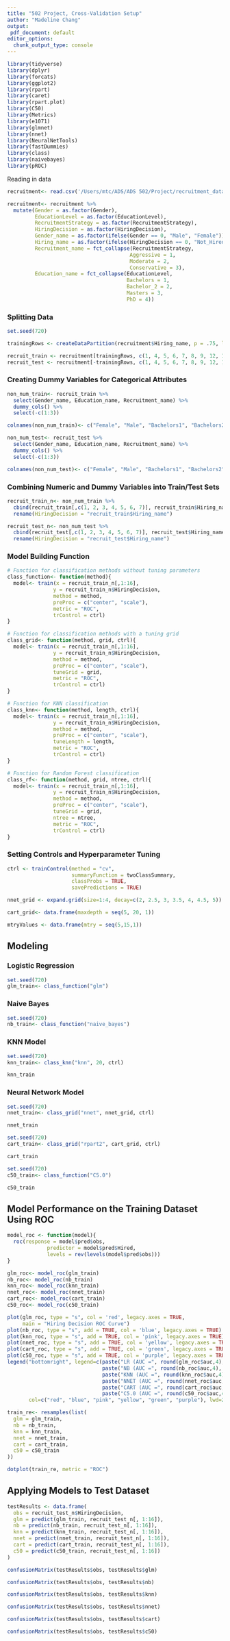 ```yaml
---
title: "502 Project, Cross-Validation Setup"
author: "Madeline Chang"
output:
 pdf_document: default
editor_options: 
  chunk_output_type: console
---
```


```r
library(tidyverse)
library(dplyr)
library(forcats)
library(ggplot2)
library(rpart)
library(caret)
library(rpart.plot)
library(C50)
library(Metrics)
library(e1071)
library(glmnet)
library(nnet)
library(NeuralNetTools)
library(fastDummies)
library(class)
library(naivebayes)
library(pROC)
```

Reading in data

```r
recruitment<- read.csv('/Users/mtc/ADS/ADS 502/Project/recruitment_data.csv')

recruitment<- recruitment %>%
  mutate(Gender = as.factor(Gender),
         EducationLevel = as.factor(EducationLevel),
         RecruitmentStrategy = as.factor(RecruitmentStrategy),
         HiringDecision = as.factor(HiringDecision),
         Gender_name = as.factor(ifelse(Gender == 0, "Male", "Female")),
         Hiring_name = as.factor(ifelse(HiringDecision == 0, "Not_Hired", "Hired")),
         Recruitment_name = fct_collapse(RecruitmentStrategy,
                                        Aggressive = 1,
                                        Moderate = 2,
                                        Conservative = 3),
         Education_name = fct_collapse(EducationLevel,
                                       Bachelors = 1,
                                       Bachelor_2 = 2,
                                       Masters = 3,
                                       PhD = 4))
```

### Splitting Data

```r
set.seed(720)

trainingRows <- createDataPartition(recruitment$Hiring_name, p = .75, list = FALSE) 

recruit_train <- recruitment[trainingRows, c(1, 4, 5, 6, 7, 8, 9, 12, 14, 15, 13)]
recruit_test <- recruitment[-trainingRows, c(1, 4, 5, 6, 7, 8, 9, 12, 14, 15, 13)]
```

### Creating Dummy Variables for Categorical Attributes

```r
non_num_train<- recruit_train %>%
  select(Gender_name, Education_name, Recruitment_name) %>%
  dummy_cols() %>%
  select(-c(1:3))

colnames(non_num_train)<- c("Female", "Male", "Bachelors1", "Bachelors2", "Masters", "PhD", "Agressive", "Moderate", "Conservative")

non_num_test<- recruit_test %>%
  select(Gender_name, Education_name, Recruitment_name) %>%
  dummy_cols() %>%
  select(-c(1:3))

colnames(non_num_test)<- c("Female", "Male", "Bachelors1", "Bachelors2", "Masters", "PhD", "Agressive", "Moderate", "Conservative")
```

### Combining Numeric and Dummy Variables into Train/Test Sets

```r
recruit_train_n<- non_num_train %>%
  cbind(recruit_train[,c(1, 2, 3, 4, 5, 6, 7)], recruit_train$Hiring_name) %>%
  rename(HiringDecision = "recruit_train$Hiring_name") 

recruit_test_n<- non_num_test %>%
  cbind(recruit_test[,c(1, 2, 3, 4, 5, 6, 7)], recruit_test$Hiring_name) %>%
  rename(HiringDecision = "recruit_test$Hiring_name") 
```

### Model Building Function

```r
# Function for classification methods without tuning parameters
class_function<- function(method){
  model<- train(x = recruit_train_n[,1:16], 
               y = recruit_train_n$HiringDecision,
               method = method,
               preProc = c("center", "scale"),
               metric = "ROC",
               trControl = ctrl)
}

# Function for classification methods with a tuning grid
class_grid<- function(method, grid, ctrl){
  model<- train(x = recruit_train_n[,1:16], 
               y = recruit_train_n$HiringDecision,
               method = method,
               preProc = c("center", "scale"),
               tuneGrid = grid,
               metric = "ROC",
               trControl = ctrl)
}

# Function for KNN classification
class_knn<- function(method, length, ctrl){
  model<- train(x = recruit_train_n[,1:16], 
               y = recruit_train_n$HiringDecision,
               method = method,
               preProc = c("center", "scale"),
               tuneLength = length,
               metric = "ROC",
               trControl = ctrl)
}

# Function for Random Forest classification
class_rf<- function(method, grid, ntree, ctrl){
  model<- train(x = recruit_train_n[,1:16], 
               y = recruit_train_n$HiringDecision,
               method = method,
               preProc = c("center", "scale"),
               tuneGrid = grid,
               ntree = ntree,
               metric = "ROC",
               trControl = ctrl)
}
```

### Setting Controls and Hyperparameter Tuning

```r
ctrl <- trainControl(method = "cv",
                     summaryFunction = twoClassSummary,
                     classProbs = TRUE,
                     savePredictions = TRUE)

nnet_grid <- expand.grid(size=1:4, decay=c(2, 2.5, 3, 3.5, 4, 4.5, 5))

cart_grid<- data.frame(maxdepth = seq(5, 20, 1))

mtryValues <- data.frame(mtry = seq(5,15,1))
```


## Modeling

### Logistic Regression

```r
set.seed(720)
glm_train<- class_function("glm")
```

### Naive Bayes

```r
set.seed(720)
nb_train<- class_function("naive_bayes")
```

### KNN Model

```r
set.seed(720)
knn_train<- class_knn("knn", 20, ctrl)

knn_train
```

### Neural Network Model

```r
set.seed(720)
nnet_train<- class_grid("nnet", nnet_grid, ctrl)

nnet_train
```

```r
set.seed(720)
cart_train<- class_grid("rpart2", cart_grid, ctrl)

cart_train
```

```r
set.seed(720)
c50_train<- class_function("C5.0")

c50_train
```

## Model Performance on the Training Dataset Using ROC

```r
model_roc <- function(model){
  roc(response = model$pred$obs,
             predictor = model$pred$Hired,
             levels = rev(levels(model$pred$obs)))
}

glm_roc<- model_roc(glm_train)
nb_roc<- model_roc(nb_train)
knn_roc<- model_roc(knn_train)
nnet_roc<- model_roc(nnet_train)
cart_roc<- model_roc(cart_train)
c50_roc<- model_roc(c50_train)

plot(glm_roc, type = "s", col = 'red', legacy.axes = TRUE, 
     main = "Hiring Decision ROC Curve")
plot(nb_roc, type = "s", add = TRUE, col = 'blue', legacy.axes = TRUE)
plot(knn_roc, type = "s", add = TRUE, col = 'pink', legacy.axes = TRUE)
plot(nnet_roc, type = "s", add = TRUE, col = 'yellow', legacy.axes = TRUE)
plot(cart_roc, type = "s", add = TRUE, col = 'green', legacy.axes = TRUE)
plot(c50_roc, type = "s", add = TRUE, col = 'purple', legacy.axes = TRUE)
legend("bottomright", legend=c(paste("LR (AUC =", round(glm_roc$auc,4), ")"), 
                               paste("NB (AUC =", round(nb_roc$auc,4), ")"), 
                               paste("KNN (AUC =", round(knn_roc$auc,4), ")"), 
                               paste("NNET (AUC =", round(nnet_roc$auc,4), ")"),
                               paste("CART (AUC =", round(cart_roc$auc,4), ")"), 
                               paste("C5.0 (AUC =", round(c50_roc$auc,4), ")")),
       col=c("red", "blue", "pink", "yellow", "green", "purple"), lwd=2)
```


```r
train_re<- resamples(list(
  glm = glm_train,
  nb = nb_train,
  knn = knn_train,
  nnet = nnet_train,
  cart = cart_train,
  c50 = c50_train
))

dotplot(train_re, metric = "ROC")
```

## Applying Models to Test Dataset

```r
testResults <- data.frame(
  obs = recruit_test_n$HiringDecision,
  glm = predict(glm_train, recruit_test_n[, 1:16]),
  nb = predict(nb_train, recruit_test_n[, 1:16]),
  knn = predict(knn_train, recruit_test_n[, 1:16]),
  nnet = predict(nnet_train, recruit_test_n[, 1:16]),
  cart = predict(cart_train, recruit_test_n[, 1:16]),
  c50 = predict(c50_train, recruit_test_n[, 1:16])
)
```

```r
confusionMatrix(testResults$obs, testResults$glm)

confusionMatrix(testResults$obs, testResults$nb)

confusionMatrix(testResults$obs, testResults$knn)

confusionMatrix(testResults$obs, testResults$nnet)

confusionMatrix(testResults$obs, testResults$cart)

confusionMatrix(testResults$obs, testResults$c50)
```



